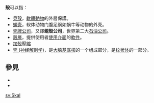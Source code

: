 '''殼'''可以指：
* [[貝殼|貝殼]]，[[軟體動物|軟體動物]]的外層保護。
* [[螺壳|螺壳]]，软体动物门腹足纲如蜗牛等动物的外壳。
* [[壳牌公司|壳牌公司]]，又譯'''蜆殼公司'''，世界第二大[[石油公司|石油公司]]。
* [[殼層|殼層]]，提供使用者[[使用介面|使用介面]]的[[軟件|軟件]]。
* [[加殼壓縮|加殼壓縮]]
* [[壳_(神经解剖学)|壳 (神经解剖学)]]，是[[大脑|大脑]][[基底核|基底核]]的一个组成部分，是[[纹状体|纹状体]]的一部分。

== 參見 ==
* {{Lookfrom|殼}}
* {{Lookfrom|壳}}

{{disambig|K|CAT=一字消歧义}}

[[sv:Skal|sv:Skal]]